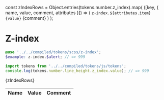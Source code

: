 const zIndexRows = Object.entries(tokens.number.z_index).map(
  ([key, { name, value, comment, attributes }]) => (
    <tr key={name}>
      <td>
        <code>z-index.${attributes.item}</code>
      </td>
      <td>
        <code>{value}</code>
      </td>
      <td>{comment}</td>
    </tr>
  )
);

<Meta title="Design/Tokens/Z-index" />

# Z-index

```scss
@use '../../compiled/tokens/scss/z-index';
$example: z-index.$alert; // => 999
```

```javascript
import tokens from '../../compiled/tokens/js/tokens';
console.log(tokens.number.line_height.z_index.value); // => 999
```

<table>
  <thead>
    <tr>
      <th style={{ width: '10%' }}>Name</th>
      <th>Value</th>
      <th>Comment</th>
    </tr>
  </thead>
  <tbody>{zIndexRows}</tbody>
</table>

